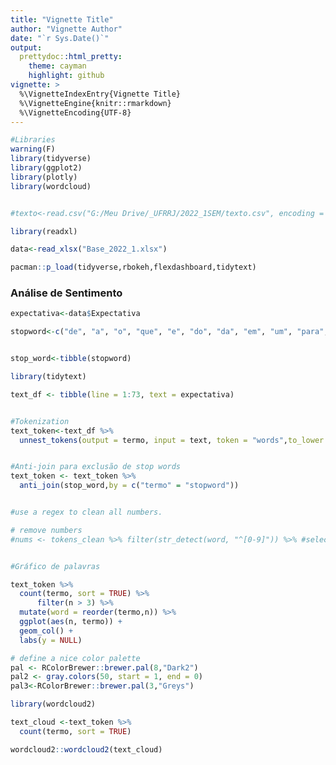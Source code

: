 ```yaml
---
title: "Vignette Title"
author: "Vignette Author"
date: "`r Sys.Date()`"
output:
  prettydoc::html_pretty:
    theme: cayman
    highlight: github
vignette: >
  %\VignetteIndexEntry{Vignette Title}
  %\VignetteEngine{knitr::rmarkdown}
  %\VignetteEncoding{UTF-8}
---
```



```r
#Libraries
warning(F)
library(tidyverse)
library(ggplot2)
library(plotly)
library(wordcloud)



```



```r

#texto<-read.csv("G:/Meu Drive/_UFRRJ/2022_1SEM/texto.csv", encoding = "UTF-8")

library(readxl)

data<-read_xlsx("Base_2022_1.xlsx")

```


```r
pacman::p_load(tidyverse,rbokeh,flexdashboard,tidytext)

```



### Análise de Sentimento

```r

expectativa<-data$Expectativa

stopword<-c("de", "a", "o", "que", "e", "do", "da", "em", "um", "para", "é", "com", "não", "uma", "os", "no", "se", "na", "por", "mais", "as", "dos", "como", "mas", "foi", "ao", "ele", "das", "tem", "à", "seu", "sua", "ou", "ser", "quando","com", "muito", "há", "nos", "já", "está", "eu", "também", "só", "pelo", "pela", "até", "isso", "ela", "entre", "era", "depois", "sem", "mesmo", "aos", "ter", "seus", "quem", "nas", "me", "esse", "desse", "dessa", "eles", "estão", "você", "tinha", "foram", "essa", "num", "nem", "suas", "meu", "às", "minha", "têm", "numa", "pelos", "elas", "havia", "seja", "qual", "será", "nós", "tenho", "lhe", "deles", "essas", "esses", "pelas", "este", "fosse", "dele", "tu", "te", "vocês", "vos", "lhes", "meus", "minhas", "teu", "tua", "teus", "tuas", "nosso", "nossa", "nossos", "nossas", "dela", "delas", "esta", "este","estes", "estas", "aquele", "aquela", "aqueles", "aquelas", "isto", "aquilo", "estou", "está", "estamos", "estão", "estive", "esteve", "estivemos", "estiveram", "estava", "estávamos", "estavam", "estivera", "estivéramos", "esteja", "estejamos", "estejam", "estivesse", "estivéssemos", "estivessem", "estiver", "estivermos", "estiverem", "hei", "há", "havemos", "hão", "houve", "houvemos", "houveram", "houvera", "houvéramos", "haja", "hajamos", "hajam", "houvesse", "houvéssemos", "houvessem", "houver", "houvermos", "houverem", "houverei", "houverá", "houveremos", "houverão", "houveria", "houveríamos", "houveriam", "sou", "somos", "são", "era", "éramos", "eram", "fui", "foi", "fomos", "foram", "fora", "fôramos", "seja", "sejamos", "sejam", "fosse", "fôssemos", "fossem", "for", "formos", "forem", "serei", "será", "seremos", "serão", "seria", "seríamos", "seriam", "tenho", "tem", "temos", "tém", "tinha", "tínhamos", "tinham", "tive", "teve", "tivemos", "tiveram", "tivera", "tivéramos", "tenha", "tenhamos", "tenham", "tivesse", "tivéssemos", "tivessem", "tiver", "tivermos", "tiverem", "terei", "terá", "teremos", "terão", "teria", "teríamos", "teriam","sobre","partir", "desde","deste","algum","alguns","alguma","algumas")


stop_word<-tibble(stopword)

```


```r
library(tidytext)

text_df <- tibble(line = 1:73, text = expectativa)


#Tokenization
text_token<-text_df %>%
  unnest_tokens(output = termo, input = text, token = "words",to_lower = TRUE)


#Anti-join para exclusão de stop words
text_token <- text_token %>%
  anti_join(stop_word,by = c("termo" = "stopword"))


#use a regex to clean all numbers.

# remove numbers
#nums <- tokens_clean %>% filter(str_detect(word, "^[0-9]")) %>% #select(word) %>% unique()


#Gráfico de palavras

text_token %>%
  count(termo, sort = TRUE) %>%
      filter(n > 3) %>% 
  mutate(word = reorder(termo,n)) %>%
  ggplot(aes(n, termo)) +
  geom_col() +
  labs(y = NULL)


```

```r
# define a nice color palette
pal <- RColorBrewer::brewer.pal(8,"Dark2")
pal2 <- gray.colors(50, start = 1, end = 0)
pal3<-RColorBrewer::brewer.pal(3,"Greys")

library(wordcloud2)

text_cloud <-text_token %>%
  count(termo, sort = TRUE)

wordcloud2::wordcloud2(text_cloud)

```
